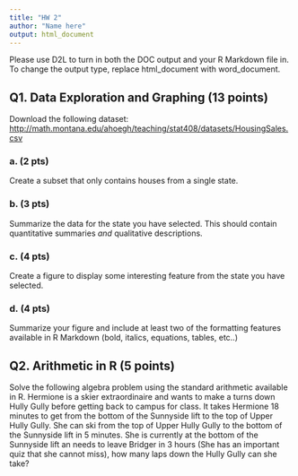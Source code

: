 ```yaml
---
title: "HW 2"
author: "Name here"
output: html_document
---
```


Please use D2L to turn in both the DOC output and your R Markdown file in. To change the output type, replace html_document with word_document.

## Q1. Data Exploration and Graphing (13 points)
Download the following dataset: [http://math.montana.edu/ahoegh/teaching/stat408/datasets/HousingSales.csv](http://math.montana.edu/ahoegh/teaching/stat408/datasets/HousingSales.csv)

### a. (2 pts)
Create a subset that only contains houses from a single state.

### b. (3 pts)
Summarize the data for the state you have selected. This should contain quantitative summaries *and* qualitative descriptions.

### c. (4 pts)
Create a figure to display some interesting feature from the state you have selected.
 
### d. (4 pts)
Summarize your figure and include at least two of the formatting features available in R Markdown (bold, italics, equations, tables, etc..)

## Q2. Arithmetic in R (5 points)

Solve the following algebra problem using the standard arithmetic available in R. Hermione is a skier extraordinaire and wants to make a turns down Hully Gully before getting back to campus for class. It takes Hermione 18 minutes to get from the bottom of the Sunnyside lift to the top of Upper Hully Gully. She can ski from the top of Upper Hully Gully to the bottom of the Sunnyside lift in 5 minutes. She is currently at the bottom of the Sunnyside lift an needs to leave Bridger in 3 hours (She has an important quiz that she cannot miss), how many laps down the Hully Gully can she take?
